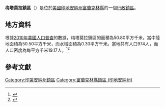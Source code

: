 {{noteTA
|G1=USState
|G2=地名
|G3=Unit
}}
{{Infobox settlement
|official_name            = 梅塔莫拉鎮區
|native_name = Metamora Township
|settlement_type          = [[行政鎮區|行政鎮區]]
|image_skyline            = 
|imagesize                = 
|image_map                = Map highlighting Metamora Township, Franklin County, Indiana.svg
|mapsize                  = 250px
|pushpin_map  =USA Indiana
|pushpin_label = 梅塔莫拉鎮區
|pushpin_label_position   = top
|pushpin_map_caption      = 梅塔莫拉鎮區在印地安納州的位置
|subdivision_type         = [[世界政區索引|國家]]
|subdivision_type1        = [[美国州份|州份]]
|subdivision_type2        = [[印地安納州行政区划|縣]]
|subdivision_name         = [[美国|美国]]
|subdivision_name1        = [[印地安納州|印地安納州]]
|subdivision_name2        = [[富蘭克林縣_(印地安納州)|富蘭克林縣]]
|elevation_ft             = 771
|elevation_m              = 235
|timezone                 = [[北美东部時區|北美东部時區]]
|area_total_km2           = 50.80
|area_land_km2            = 50.50
|area_water_km2           = 0.30
|area_total_sq_mi         = 
|area_land_sq_mi          = 
|area_water_sq_mi         = 
|population_as_of         = [[2010年美國人口普查|2010]]
|population_footnotes     = 
|population_total         = 974
|population_density_km2   = auto
|population_density_sq_mi = auto
|utc_offset               = -5
|coordinates              = {{coord|39|25|43|N|85|07|53|W|type:city_region:US-AL_source:GNS-enwiki|display=inline,title}}
| coor_pinpoint           = 
| coordinates_footnotes   = 
|timezone_DST             = EDT
|utc_offset_DST           = -4
|postal_code_type         = [[美國郵區編號|郵區編號]]
|postal_code              = 
|area_code                = {{link-en|电话区号812|Area code 812|812}}
|blank_name = [[地名信息系统|GNIS ID]]
|blank_info = 453618
}}
'''梅塔莫拉鎮區'''（{{lang-en|Metamora Township}}）是位於[[美國|美國]][[印地安納州|印地安納州]][[富蘭克林縣_(印地安納州)|富蘭克林縣]]的一個[[行政鎮區|行政鎮區]]。

== 地方資料 ==
根據[[2010年美國人口普查|2010年美國人口普查]]的數據，梅塔莫拉鎮區的面積為50.80平方千米，當中陸地面積為50.50平方千米，而水域面積為0.30平方千米。當地共有人口974人，而人口密度為每平方千米19.17人。<ref name="GR8">{{cite web|url=http://factfinder2.census.gov|publisher=[[美国人口调查局|美国人口调查局]]|accessdate=2011-05-14|title=American FactFinder|archive-date=2013-09-11|archive-url=https://web.archive.org/web/20130911234518/http://factfinder2.census.gov/|dead-url=no}}</ref><ref>{{cite web|url=https://www.citypopulation.de/en/usa/illinois/admin/|title=USA: Illinois (Counties and Townships) - City Population|accessdate=2020-07-15|archive-date=2020-04-22|archive-url=https://web.archive.org/web/20200422090607/https://www.citypopulation.de/en/usa/illinois/admin/|dead-url=no}}</ref>

== 參考文獻 ==
{{reflist}}

{{富蘭克林縣 (印地安納州)}}

{{DEFAULTSORT:Metamora Township}}
[[Category:印第安納州鎮區|Category:印第安納州鎮區]]
[[Category:富蘭克林縣鎮區_(印地安納州)|Category:富蘭克林縣鎮區 (印地安納州)]]

{{Indiana-geo-stub}}